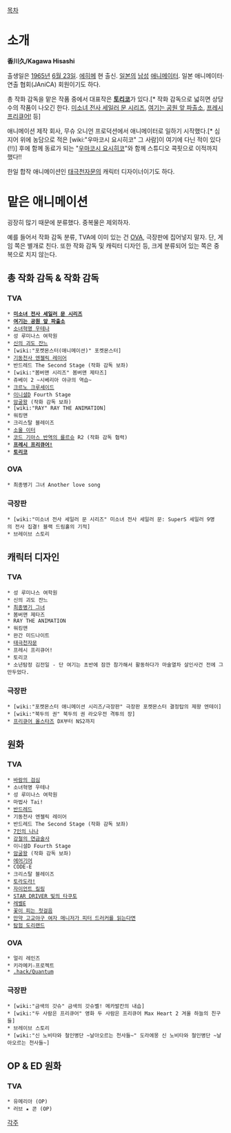 [[목차]]
= 소개 =
'''香川久/Kagawa Hisashi'''

출생일은 [[1965년]] [[6월 23일]]. [[에히메]] 현 출신. 
[[일본]]의 [[남성]] [[애니메이터]]. 일본 애니메이터·연출 협회(JAniCA) 회원이기도 하다. 

총 작화 감독을 맡은 작품 중에서 대표작은 '''[[토리코]]'''가 있다.[* 작화 감독으로 넓히면 상당수의 작품이 나오긴 한다. [[미소녀 전사 세일러 문 시리즈]], [[여기는 공원 앞 파출소]], [[프레시 프리큐어!]] 등]

애니메이션 제작 회사, 무슈 오니언 프로덕션에서 애니메이터로 일하기 시작했다.[* 심지어 위에 농담으로 적은 [wiki:"우마코시 요시히코" 그 사람]이 여기에 다닌 적이 있다(!!)] 후에 함께 동료가 되는 "[[우마코시 요시히코]]"와 함께 스튜디오 콕핏으로 이적까지 했다!!

한일 합작 애니메이션인 [[태극천자문]]의 캐릭터 디자이너이기도 하다.

= 맡은 애니메이션 =
굉장히 많기 때문에 분류했다. 중복물은 제외하자.

예를 들어서 작화 감독 분류, TVA에 이미 있는 건 [[OVA]], 극장판에 집어넣지 말자. 단, 게임 쪽은 별개로 친다. 또한 작화 감독 및 캐릭터 디자인 등, 크게 분류되어 있는 쪽은 중복으로 치지 않는다.

== 총 작화 감독 & 작화 감독 ==
=== TVA ===
 * '''[[미소녀 전사 세일러 문 시리즈]]'''
 * '''[[여기는 공원 앞 파출소]]'''
 * [[소녀혁명 우테나]]
 * 성 루미나스 여학원
 * [[신의 괴도 잔느]]
 * [wiki:"포켓몬스터(애니메이션)" 포켓몬스터]
 * [[기동천사 엔젤릭 레이어]]
 * 반드레드 The Second Stage (작화 감독 보좌)
 * [wiki:"봄버맨 시리즈" 봄버맨 제타즈]
 * 쥬베이 2 ~시베리아 야규의 역습~
 * [[크르노 크루세이드]]
 * [[이니셜D]] Fourth Stage
 * [[암굴왕]] (작화 감독 보좌)
 * [wiki:"RAY" RAY THE ANIMATION]
 * 워킹맨
 * 크리스탈 블레이즈 
 * [[소울 이터]]
 * [[코드 기아스 반역의 를르슈]] R2 (작화 감독 협력)
 * '''[[프레시 프리큐어!]]'''
 * '''[[토리코]]'''
 

=== OVA ===
 * 최종병기 그녀 Another love song
=== 극장판 ===
 * [wiki:"미소녀 전사 세일러 문 시리즈" 미소녀 전사 세일러 문: SuperS 세일러 9명의 전사 집결! 블랙 드림홀의 기적]
 * 브레이브 스토리

== 캐릭터 디자인 ==
=== TVA ===
 * 성 루미나스 여학원
 * 신의 괴도 잔느
 * [[최종병기 그녀]]
 * 봄버맨 제타즈
 * RAY THE ANIMATION
 * 워킹맨
 * 완간 미드나이트
 * [[태극천자문]]
 * 프레시 프리큐어!
 * 토리코
 * 소년탐정 김전일 - 단 여기는 초반에 잠깐 참가해서 활동하다가 마술열차 살인사건 전에 그만두었다.
=== 극장판 ===
 * [wiki:"포켓몬스터 애니메이션 시리즈/극장판" 극장판 포켓몬스터 결정탑의 제왕 엔테이]
 * [wiki:"북두의 권" 북두의 권 라오우전 격투의 장]
 * [[프리큐어 올스타즈]] DX부터 NS2까지

== 원화 ==
=== TVA ===
 * [[바람의 검심]]
 * 소녀혁명 우테나
 * 성 루미나스 여학원
 * 마법사 Tai!
 * [[반드레드]]
 * 기동천사 엔젤릭 레이어
 * 반드레드 The Second Stage (작화 감독 보좌)
 * [[7인의 나나]]
 * [[강철의 연금술사]]
 * 이니셜D Fourth Stage
 * [[암굴왕]] (작화 감독 보좌)
 * [[에어기어]]
 * CODE-E 
 * 크리스탈 블레이즈 
 * [[토라도라!]]
 * [[자이언트 킬링]]
 * [[STAR DRIVER 빛의 타쿠토]]
 * [[레벨E]]
 * [[꽃이 피는 첫걸음]]
 * [[만약 고교야구 여자 매니저가 피터 드러커를 읽는다면]]
 * [[탐험 도리랜드]]
=== OVA ===
 * 얼리 레인즈
 * 키라메키☆프로젝트
 * [[.hack/Quantum]]
=== 극장판 ===
 * [wiki:"금색의 갓슈" 금색의 갓슈벨! 메카발칸의 내습]
 * [wiki:"두 사람은 프리큐어" 영화 두 사람은 프리큐어 Max Heart 2 겨울 하늘의 친구들]
 * 브레이브 스토리
 * [wiki:"신 노비타와 철인병단 ~날아오르는 천사들~" 도라에몽 신 노비타와 철인병단 ~날아오르는 천사들~]

== OP & ED 원화 ==
=== TVA ===
 * 유메리아 (OP)
 * 러브 ★ 콘 (OP)

[[각주]]
